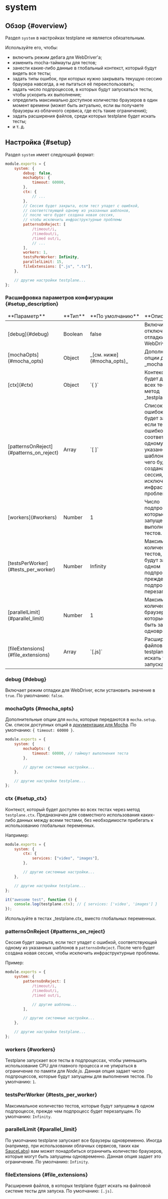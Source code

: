
# system

## Обзор {#overview}

Раздел `system` в настройках testplane не является обязательным.

Используйте его, чтобы:

-   включить режим дебага для WebDriver'а;
-   изменить mocha-таймауты для тестов;
-   занести какие-либо данные в глобальный контекст, который будут видеть все тесты;
-   задать типы ошибок, при которых нужно закрывать текущую сессию браузера навсегда, а не пытаться её переиспользовать;
-   задать число подпроцессов, в которых будут запускаться тесты, чтобы ускорить их выполнение;
-   определить максимально доступное количество браузеров в один момент времени (может быть актуально, если вы получаете браузеры из облачного сервиса, где есть такие ограничения);
-   задать расширения файлов, среди которых testplane будет искать тесты;
-   и т. д.

## Настройка {#setup}

Раздел `system` имеет следующий формат:

```javascript
module.exports = {
    system: {
        debug: false,
        mochaOpts: {
            timeout: 60000,
        },
        ctx: {
            // ...
        },
        // Сессия будет закрыта, если тест упадет с ошибкой,
        // соответствующей одному из указанных шаблонов,
        // после чего будет создана новая сессия,
        // чтобы исключить инфраструктурные проблемы
        patternsOnReject: [
            /timeout/i,
            /timedout/i,
            /timed out/i,
            // ...
        ],
        workers: 1,
        testsPerWorker: Infinity,
        parallelLimit: 15,
        fileExtensions: [".js", ".ts"],
    },

    // другие настройки testplane...
};
```

### Расшифровка параметров конфигурации {#setup_description}

<table>
<thead>
<tr><td>**Параметр**</td><td>**Тип**</td><td>**По&nbsp;умолчанию**</td><td>**Описание**</td></tr>
</thead>
<tbody>
<tr><td>[debug](#debug)</td><td>Boolean</td><td>false</td><td>Включить / отключить режим отладки для WebDriver.</td></tr>
<tr><td>[mochaOpts](#mocha_opts)</td><td>Object</td><td>_[см. ниже](#mocha_opts)_</td><td>Дополнительные опции для _mocha_.</td></tr>
<tr><td>[ctx](#ctx)</td><td>Object</td><td>`{ }`</td><td>Контекст, который будет доступен во всех тестах через метод _testplane.ctx._</td></tr>
<tr><td>[patternsOnReject](#patterns_on_reject)</td><td>Array</td><td>`[ ]`</td><td>Список шаблонов ошибок. Сессия будет закрыта, если тест упадет с ошибкой, соответствующей одному из указанных шаблонов. После чего будет создана новая сессия, чтобы исключить инфраструктурные проблемы.</td></tr>
<tr><td>[workers](#workers)</td><td>Number</td><td>1</td><td>Число подпроцессов, которые будут запущены для выполнения тестов.</td></tr>
<tr><td>[testsPerWorker](#tests_per_worker)</td><td>Number</td><td>Infinity</td><td>Максимальное количество тестов, которые будут запущены в одном подпроцессе, прежде чем подпроцесс будет перезапущен.</td></tr>
<tr><td>[parallelLimit](#parallel_limit)</td><td>Number</td><td>1</td><td>Максимальное количество браузеров, которые могут быть запущены одновременно.</td></tr>
<tr><td>[fileExtensions](#file_extensions)</td><td>Array</td><td>`[.js]`</td><td>Расширения файлов, в которых testplane будет искать тесты для запуска.</td></tr>

</tbody>
</table>

### debug {#debug}

Включает режим отладки для WebDriver, если установить значение в `true`. По умолчанию: `false`.

### mochaOpts {#mocha_opts}

Дополнительные опции для `mocha`, которые передаются в `mocha.setup`. См. список доступных опций в [документации для Mocha](https://mochajs.org/). По умолчанию: `{ timeout: 60000 }`.

```javascript
module.exports = {
    system: {
        mochaOpts: {
            timeout: 60000, // таймаут выполнения теста
        },

        // другие системные настройки...
    },

    // другие настройки testplane...
};
```

### ctx {#setup_ctx}

Контекст, который будет доступен во всех тестах через метод `testplane.ctx`. Предназначен для совместного использования каких-либо данных между всеми тестами, без необходимости прибегать к использованию глобальных переменных.

Например:

```javascript
module.exports = {
    system: {
        ctx: {
            services: ["video", "images"],
        },

        // другие системные настройки...
    },

    // другие настройки testplane...
};
```

```javascript
it("awesome test", function () {
    console.log(testplane.ctx); // { services: ['video', 'images'] }
});
```

<Admonition type="tip">
    Используйте в тестах _testplane.ctx_ вместо глобальных переменных.
</Admonition>

### patternsOnReject {#patterns_on_reject}

Сессия будет закрыта, если тест упадет с ошибкой, соответствующей одному из указанных шаблонов в `patternsOnReject`. После чего будет создана новая сессия, чтобы исключить инфраструктурные проблемы.

Пример:

```javascript
module.exports = {
    system: {
        patternsOnReject: [
            /timeout/i,
            /timedout/i,
            /timed out/i,

            // другие шаблоны...
        ],

        // другие системные настройки...
    },

    // другие настройки testplane...
};
```

### workers {#workers}

Testplane запускает все тесты в подпроцессах, чтобы уменьшить использование CPU для главного процесса и не упираться в ограничение по памяти для _Node.js._ Данная опция задает число подпроцессов, которые будут запущены для выполнения тестов. По умолчанию: `1`.

### testsPerWorker {#tests_per_worker}

Максимальное количество тестов, которые будут запущены в одном подпроцессе, прежде чем подпроцесс будет перезапущен. По умолчанию: `Infinity`.

### parallelLimit {#parallel_limit}

По умолчанию testplane запускает все браузеры одновременно. Иногда (например, при использовании облачных сервисов, таких как [SauceLabs][sauce-labs]) вам может понадобиться ограничить количество браузеров, которые могут быть запущены одновременно. Данная опция задает это ограничение. По умолчанию: `Infinity`.

### fileExtensions {#file_extensions}

Расширения файлов, в которых testplane будет искать на файловой системе тесты для запуска. По умолчанию: `[.js]`.

[sauce-labs]: https://saucelabs.com
